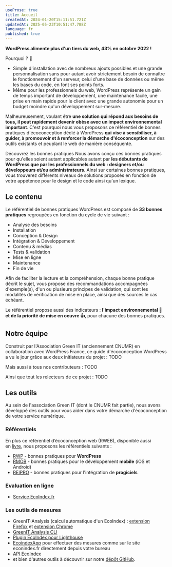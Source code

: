```yaml
---
useProse: true
title: Accueil
createdAt: 2024-01-20T15:11:51.721Z
updatedAt: 2025-05-23T10:51:47.788Z
language: fr
published: true
---
```


**WordPress alimente plus d'un tiers du web, 43% en octobre 2022 !**

Pourquoi ? 🤔

- Simple d'installation avec de nombreux ajouts possibles et une grande personnalisation sans pour autant avoir strictement besoin de connaître le fonctionnement d'un serveur, celui d'une base de données ou même les bases du code, en font ses points forts.
- Même pour les professionnels du web, WordPress représente un gain de temps important de développement, une maintenance facile, une prise en main rapide pour le client avec une grande autonomie pour un budget moindre qu'un développement sur-mesure.

Malheureusement, voulant être **une solution qui répond aux besoins de tous, il peut rapidement devenir obèse avec un impact environnemental important**. C'est pourquoi nous vous proposons ce référentiel de bonnes pratiques d'écoconception dédié à WordPress **qui vise à sensibiliser, à guider, à promouvoir et à renforcer la démarche d'écoconception** sur des outils existants et peuplant le web de manière conséquente.

<CTAWithIcon
  label="Découvrez les bonnes pratiques"
  url="/fr/fiches"
  target="_self"
/>

Découvrez les bonnes pratiques Nous avons conçu ces bonnes pratiques pour qu'elles soient autant applicables autant par **les débutants de WordPress que par les professionnels du web : designers et/ou développeurs et/ou administrateurs**. Ainsi sur certaines bonnes pratiques, vous trouverez différents niveaux de solutions proposés en fonction de votre appétence pour le design et le code ainsi qu'un lexique.

## Le contenu

Le référentiel de bonnes pratiques WordPress est composé de **33 bonnes pratiques** regroupées en fonction du cycle de vie suivant :

- Analyse des besoins
- Installation
- Conception & Design
- Intégration & Développement
- Contenu & médias
- Tests & validation
- Mise en ligne
- Maintenance
- Fin de vie

Afin de faciliter la lecture et la compréhension, chaque bonne pratique décrit le sujet, vous propose des recommandations accompagnées d'exemple(s), d'un ou plusieurs principes de validation, qui sont les modalités de vérification de mise en place, ainsi que des sources le cas échéant.

Le référentiel propose aussi des indicateurs : **l'impact environnemental 🌱 et de la priorité de mise en oeuvre 👍**, pour chacune des bonnes pratiques.

## Notre équipe

Construit par l'Association Green IT (anciennement CNUMR) en collaboration avec WordPress France, ce guide d'écoconception WordPress a vu le jour grâce aux deux initiateurs du projet : TODO

Mais aussi à tous nos contributeurs : TODO

Ainsi que tout les relecteurs de ce projet : TODO

<CTAWithIcon
  icon="tabler:brand-github"
  label="Contribuez !"
  url="https://github.com/cnumr/best-practices-wordpress/blob/main/CONTRIBUTING.md/"
  target="_blank"
/>

## Les outils

Au sein de l'association Green IT (dont le CNUMR fait partie), nous avons développé des outils pour vous aider dans votre démarche d'écoconception de votre service numérique.

### Référentiels

En plus ce référentiel d’écoconception web (RWEB), disponible aussi en [livre](https://ecoconceptionweb.com/), nous proposons les référentiels suivants :

- [RWP](https://ref.greenit.fr/wp/) - bonnes pratiques pour **WordPress**
- [RMOB](https://github.com/cnumr/best-practices-mobile) - bonnes pratiques pour le développement **mobile** (iOS et Android)
- [REIPRO](https://github.com/cnumr/best-practices-packaged-software) - bonnes pratiques pour l'intégration de **progiciels**

### Evaluation en ligne

- [Service EcoIndex.fr](https://www.ecoindex.fr/)

### Les outils de mesures

- GreenIT-Analysis (calcul automatique d'un EcoIndex) : [extension Firefox](https://addons.mozilla.org/fr/firefox/addon/greenit-analysis/) et [extension Chrome](https://chrome.google.com/webstore/detail/greenit-analysis/mofbfhffeklkbebfclfaiifefjflcpad)
- [GreenIT Analysis CLI](https://github.com/cnumr/GreenIT-Analysis-cli)
- [Plugin EcoIndex pour Lighthouse](https://github.com/cnumr/lighthouse-plugin-ecoindex)
- [EcoindexApp](https://github.com/cnumr/EcoindexApp) pour effectuer des mesures comme sur le site econindex.fr directement depuis votre bureau
- [API EcoIndex](https://github.com/cnumr/ecoindex_api)
- et bien d'autres outils à découvrir sur notre [dépôt GitHub](https://github.com/cnumr).
